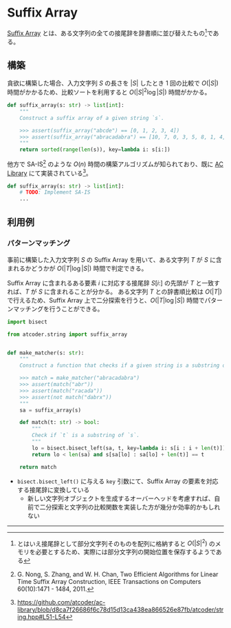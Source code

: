 # Suffix Array

[Suffix Array](https://en.wikipedia.org/wiki/Suffix_array) とは、ある文字列の全ての接尾辞を辞書順に並び替えたもの[^1]である。

## 構築

貪欲に構築した場合、入力文字列 $S$ の長さを $|S|$ したとき 1 回の比較で $O(|S|)$ 時間がかかるため、比較ソートを利用すると $O(|S|^2 \log |S|)$ 時間がかかる。

```py showLineNumbers
def suffix_array(s: str) -> list[int]:
    """
    Construct a suffix array of a given string `s`.

    >>> assert(suffix_array("abcde") == [0, 1, 2, 3, 4])
    >>> assert(suffix_array("abracadabra") == [10, 7, 0, 3, 5, 8, 1, 4, 6, 9, 2])
    """
    return sorted(range(len(s)), key=lambda i: s[i:])

```

他方で SA-IS[^2] のような $O(n)$ 時間の構築アルゴリズムが知られており、既に [AC Library](https://atcoder.github.io/ac-library/production/document_en/string.html) にて実装されている[^3]。

```py showLineNumbers
def suffix_array(s: str) -> list[int]:
    # TODO: Implement SA-IS
    ...
```

[^1]: とはいえ接尾辞として部分文字列そのものを配列に格納すると $O(|S|^2)$ のメモリを必要とするため、実際には部分文字列の開始位置を保存するようである
[^2]: G. Nong, S. Zhang, and W. H. Chan, Two Efficient Algorithms for Linear Time Suffix Array Construction, IEEE Transactions on Computers 60(10):1471 - 1484, 2011.
[^3]: https://github.com/atcoder/ac-library/blob/d8ca7f26686f6c78d15d13ca438ea866526e87fb/atcoder/string.hpp#L51-L54

## 利用例

### パターンマッチング

事前に構築した入力文字列 $S$ の Suffix Array を用いて、ある文字列 $T$ が $S$ に含まれるかどうかが $O(|T| \log |S|)$ 時間で判定できる。

Suffix Array に含まれるある要素 $i$ に対応する接尾辞 $S[i:]$ の先頭が $T$ と一致すれば、$T$ が $S$ に含まれることが分かる。
ある文字列 $T$ との辞書順比較は $O(|T|)$ で行えるため、Suffix Array 上で二分探索を行うと、$O(|T| \log |S|)$ 時間でパターンマッチングを行うことができる。

```py showLineNumbers
import bisect

from atcoder.string import suffix_array


def make_matcher(s: str):
    """
    Construct a function that checks if a given string is a substring of `s`.

    >>> match = make_matcher("abracadabra")
    >>> assert(match("abr"))
    >>> assert(match("racada"))
    >>> assert(not match("dabrx"))
    """
    sa = suffix_array(s)

    def match(t: str) -> bool:
        """
        Check if `t` is a substring of `s`.
        """
        lo = bisect.bisect_left(sa, t, key=lambda i: s[i : i + len(t)])
        return lo < len(sa) and s[sa[lo] : sa[lo] + len(t)] == t

    return match

```

- `bisect.bisect_left()` に与える `key` 引数にて、Suffix Array の要素を対応する接尾辞に変換している
  - 新しい文字列オブジェクトを生成するオーバーヘッドを考慮すれば、自前で二分探索と文字列の比較関数を実装した方が幾分か効率的かもしれない

---
